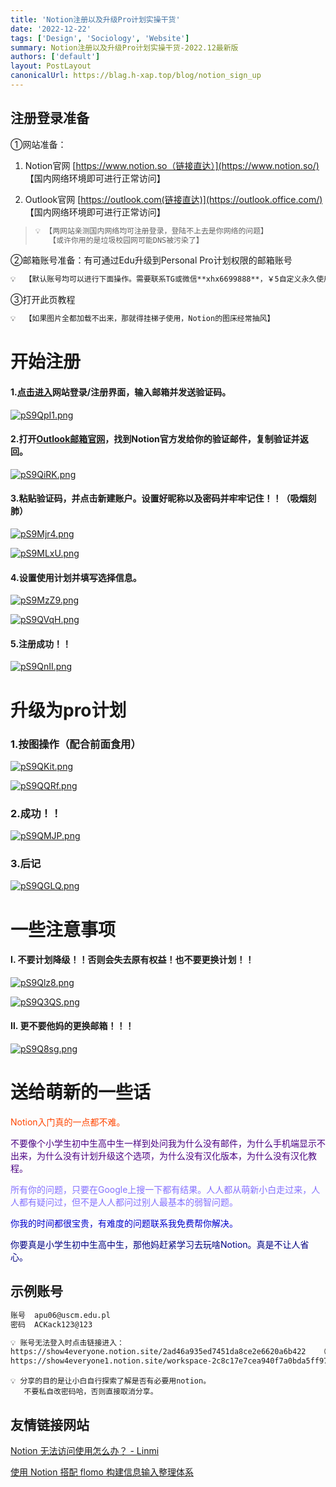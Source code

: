```yaml
---
title: 'Notion注册以及升级Pro计划实操干货'
date: '2022-12-22'
tags: ['Design', 'Sociology', 'Website']
summary: Notion注册以及升级Pro计划实操干货-2022.12最新版
authors: ['default']
layout: PostLayout
canonicalUrl: https://blag.h-xap.top/blog/notion_sign_up
---
```

## 注册登录准备

①网站准备：

1. Notion官网     [https://www.notion.so（链接直达）](https://www.notion.so/)  【国内网络环境即可进行正常访问】

2. Outlook官网   [https://outlook.com(链接直达)](https://outlook.office.com/)  【国内网络环境即可进行正常访问】

> ```markdown
> 💡 【两网站亲测国内网络均可注册登录，登陆不上去是你网络的问题】 
>    【或许你用的是垃圾校园网可能DNS被污染了】
> ```

②邮箱账号准备：有可通过Edu升级到Personal Pro计划权限的邮箱账号

```markdown
💡  【默认账号均可以进行下面操作。需要联系TG或微信**xhx6699888**，￥5自定义永久使用】
```

③打开此页教程

```markdown
💡  【如果图片全都加载不出来，那就得挂梯子使用，Notion的图床经常抽风】
```

# 开始注册

#### 1.[点击进入](https://www.notion.so)网站登录/注册界面，输入邮箱并发送验证码。

[![pS9QpI1.png](https://s1.ax1x.com/2022/12/31/pS9QpI1.png)](https://imgse.com/i/pS9QpI1)

#### 2.打开[Outlook邮箱官网](https://outlook.com)，找到Notion官方发给你的验证邮件，复制验证并返回。

[![pS9QiRK.png](https://s1.ax1x.com/2022/12/31/pS9QiRK.png)](https://imgse.com/i/pS9QiRK)

#### 3.粘贴验证码，并点击新建账户。设置好昵称以及密码并牢牢记住！！（吸烟刻肺）

[![pS9Mjr4.png](https://s1.ax1x.com/2022/12/31/pS9Mjr4.png)](https://imgse.com/i/pS9Mjr4)

[![pS9MLxU.png](https://s1.ax1x.com/2022/12/31/pS9MLxU.png)](https://imgse.com/i/pS9MLxU)

#### 4.设置使用计划并填写选择信息。

[![pS9MzZ9.png](https://s1.ax1x.com/2022/12/31/pS9MzZ9.png)](https://imgse.com/i/pS9MzZ9)

[![pS9QVqH.png](https://s1.ax1x.com/2022/12/31/pS9QVqH.png)](https://imgse.com/i/pS9QVqH)

#### 5.注册成功！！

[![pS9QnII.png](https://s1.ax1x.com/2022/12/31/pS9QnII.png)](https://imgse.com/i/pS9QnII)

# 升级为pro计划

### 1.按图操作（配合前面食用）

[![pS9QKit.png](https://s1.ax1x.com/2022/12/31/pS9QKit.png)](https://imgse.com/i/pS9QKit)

[![pS9QQRf.png](https://s1.ax1x.com/2022/12/31/pS9QQRf.png)](https://imgse.com/i/pS9QQRf)

### 2.成功！！

[![pS9QMJP.png](https://s1.ax1x.com/2022/12/31/pS9QMJP.png)](https://imgse.com/i/pS9QMJP)

### 3.后记

[![pS9QGLQ.png](https://s1.ax1x.com/2022/12/31/pS9QGLQ.png)](https://imgse.com/i/pS9QGLQ)

# 一些注意事项

#### Ⅰ. 不要计划降级！！否则会失去原有权益！也不要更换计划！！

[![pS9Qlz8.png](https://s1.ax1x.com/2022/12/31/pS9Qlz8.png)](https://imgse.com/i/pS9Qlz8)

[![pS9Q3QS.png](https://s1.ax1x.com/2022/12/31/pS9Q3QS.png)](https://imgse.com/i/pS9Q3QS)

#### Ⅱ.  更不要他妈的更换邮箱！！！

[![pS9Q8sg.png](https://s1.ax1x.com/2022/12/31/pS9Q8sg.png)](https://imgse.com/i/pS9Q8sg)

# 送给萌新的一些话

<font color=OrangeRed> Notion入门真的一点都不难。</font>

<font color=Indigo>不要像个小学生初中生高中生一样到处问我为什么没有邮件，为什么手机端显示不出来，为什么没有计划升级这个选项，为什么没有汉化版本，为什么没有汉化教程。</font>

<font color=LightSlateBlue>所有你的问题，只要在Google上搜一下都有结果。人人都从萌新小白走过来，人人都有疑问过，但不是人人都问过别人最基本的弱智问题。</font>

<font color=MediumBlue> 你我的时间都很宝贵，有难度的问题联系我免费帮你解决。</font>

<font color=Navy>  你要真是小学生初中生高中生，那他妈赶紧学习去玩啥Notion。真是不让人省心。</font>

## 示例账号

```html
账号  apu06@uscm.edu.pl
密码  ACKack123@123

💡 账号无法登入时点击链接进入：
https://show4everyone.notion.site/2ad46a935ed7451da8ce2e6620a6b422   （个人专业版）
https://show4everyone1.notion.site/workspace-2c8c17e7cea940f7a0bda5ff97bf4f62   （团队空间版）
```

```
💡 分享的目的是让小白自行探索了解是否有必要用notion。
   不要私自改密码哈，否则直接取消分享。
```

## 友情链接网站

[Notion 无法访问使用怎么办？ - Linmi](https://linmi.cc/6133.html)

[使用 Notion 搭配  flomo 构建信息输入整理体系](https://www.notion.so/Notion-flomo-9a6826ec313647c4964d1a1255fd9340)
